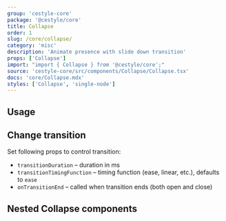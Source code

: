 ```yaml
---
group: 'cestyle-core'
package: '@cestyle/core'
title: Collapse
order: 1
slug: /core/collapse/
category: 'misc'
description: 'Animate presence with slide down transition'
props: ['Collapse']
import: "import { Collapse } from '@cestyle/core';"
source: 'cestyle-core/src/components/Collapse/Collapse.tsx'
docs: 'core/Collapse.mdx'
styles: ['Collapse', 'single-node']
---
```



## Usage

<Demo data={CollapseDemos.usage} />

## Change transition

Set following props to control transition:

- `transitionDuration` – duration in ms
- `transitionTimingFunction` – timing function (ease, linear, etc.), defaults to `ease`
- `onTransitionEnd` – called when transition ends (both open and close)

<Demo data={CollapseDemos.transition} />

## Nested Collapse components

<Demo data={CollapseDemos.nested} />
